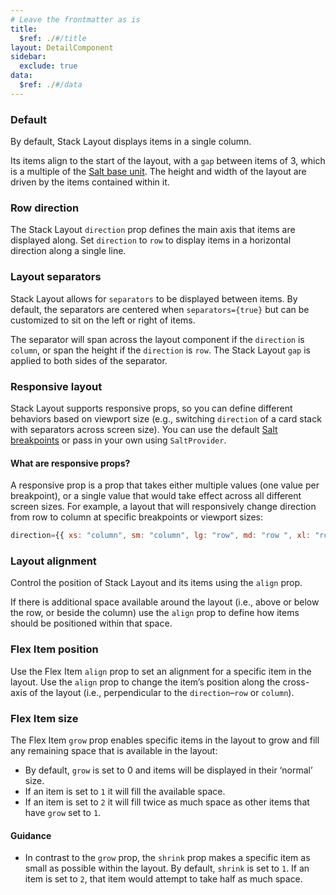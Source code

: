 ```yaml
---
# Leave the frontmatter as is
title:
  $ref: ./#/title
layout: DetailComponent
sidebar:
  exclude: true
data:
  $ref: ./#/data
---
```


<LivePreviewControls>

<LivePreview componentName="stack-layout" exampleName="Default" >

### Default

By default, Stack Layout displays items in a single column.

Its items align to the start of the layout, with a `gap` between items of 3, which is a multiple of the [Salt base unit](/salt/foundations/spacing). The height and width of the layout are driven by the items contained within it.

</LivePreview>

<LivePreview componentName="stack-layout" exampleName="RowDirection" >

### Row direction

The Stack Layout `direction` prop defines the main axis that items are displayed along. Set `direction` to `row` to display items in a horizontal direction along a single line.

</LivePreview>

<LivePreview componentName="stack-layout" exampleName="LayoutSeparators" >

### Layout separators

Stack Layout allows for `separators` to be displayed between items. By default, the separators are centered when `separators={true}` but can be customized to sit on the left or right of items.

The separator will span across the layout component if the `direction` is `column`, or span the height if the `direction` is `row`. The Stack Layout `gap` is applied to both sides of the separator.

</LivePreview>

<LivePreview componentName="stack-layout" exampleName="ResponsiveLayout" >

### Responsive layout

Stack Layout supports responsive props, so you can define different behaviors based on viewport size (e.g., switching `direction` of a card stack with separators across screen size). You can use the default [Salt breakpoints](/salt/foundations/responsiveness#breakpoints) or pass in your own using `SaltProvider`.

#### What are responsive props?

A responsive prop is a prop that takes either multiple values (one value per breakpoint), or a single value that would take effect across all different screen sizes. For example, a layout that will responsively change direction from row to column at specific breakpoints or viewport sizes:

```js
direction={{ xs: "column", sm: "column", lg: "row", md: "row ", xl: "row" }}
```

</LivePreview>

<LivePreview componentName="stack-layout" exampleName="LayoutAlignment" >

### Layout alignment

Control the position of Stack Layout and its items using the `align` prop.

If there is additional space available around the layout (i.e., above or below the row, or beside the column) use the `align` prop to define how items should be positioned within that space.

</LivePreview>

<LivePreview componentName="stack-layout" exampleName="FlexItemPosition" >

### Flex Item position

Use the Flex Item `align` prop to set an alignment for a specific item in the layout. Use the `align` prop to change the item’s position along the cross-axis of the layout (i.e., perpendicular to the `direction`–`row` or `column`).

</LivePreview>

<LivePreview componentName="stack-layout" exampleName="FlexItemSize" >

### Flex Item size

The Flex Item `grow` prop enables specific items in the layout to grow and fill any remaining space that is available in the layout:

- By default, `grow` is set to 0 and items will be displayed in their ‘normal’ size.
- If an item is set to `1` it will fill the available space.
- If an item is set to `2` it will fill twice as much space as other items that have `grow` set to `1`.

#### Guidance

- In contrast to the `grow` prop, the `shrink` prop makes a specific item as small as possible within the layout. By default, `shrink` is set to `1`. If an item is set to `2`, that item would attempt to take half as much space.

</LivePreview>

</LivePreviewControls>
